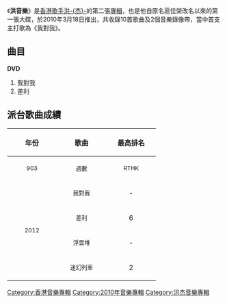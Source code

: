 {{unreferenced|time=2013-11-09T02:30:05+00:00}}
{{noteta
|1=zh-hans:洪杰;zh-hant:洪杰;
}}
{{Album infobox | <!-- See Wikipedia:WikiProject_Albums -->
|  Name        = 洪音樂
|  Type        = 專輯
|  Cover       = 洪杰 洪音樂.jpg
|  Artist      = [[洪杰_(歌手)|洪-{杰}-]]
|  Released    = 2010年3月18日
|  Recorded    = 2009年－2010年
|  Genre       = [[粵語流行音樂|粵語流行音樂]]
|  Length      = 39:29
|  Label       = [[紅音樂唱片|紅音樂唱片]]、[[英皇娛樂|英皇娛樂]]
|  Producer    = 見[[#曲目|曲目列表]]
|  Last album  = [[The_New_Man|The New Man]]<br>（2009年）
|  This album  = '''洪音樂'''<br>（2010年）
|  Next album  = [[Music_Wonderland_(洪杰專輯)|Music Wonderland]]<br>（2012年）
}}
《'''洪音樂'''》是[[香港|香港]][[歌手|歌手]][[洪杰_(歌手)|洪-{杰}-]]的第二張[[專輯|專輯]]，也是他自原名扈佳榮改名以來的第一張大碟，於2010年3月18日推出，共收錄10首歌曲及2個音樂錄像帶，當中首支主打歌為《我對我》。

==曲目==
{{Tracklist
| total_length = 39:29

| title1 = 差利
| note1 = 
| longnote1 = 第二主打
| music1 = [[翁瑋盈|翁瑋盈]]
| lyrics1 = [[周耀輝|周耀輝]]
| arranger1 = [[黃艾倫|黃艾倫]]<br>翁瑋盈
| producer1 = [[梁錫池|梁錫池]]
| length1 = 3:43

| title2 = 浮雲堆
| note2 = 
| longnote2 = 第三主打
| music2 = [[Lemon_Tree_(音樂人)|Lemon Tree]]<br>[[金旭|金旭]]（{{lang|ko|김욱}}）
| lyrics2 = 周耀輝
| arranger2 = [[古馳_(音樂人)|古馳]]<br>[[羅永業|羅永業]]
| producer2 = [[HTP|HTP]]<br>[[Ronnie_Ng|Ronnie Ng]]
| length2 = 4:13

| title3 = 我對我
| note3 = 
| longnote3 = 第一主打
| music3 = [[朴軫永|朴軫永]]（{{lang|ko|박진영}}）
| lyrics3 = [[蔡冕麗|夏至]]
| arranger3 = 古馳<br>羅永業
| producer3 = HTP<br>Ronnie Ng
| length3 = 4:07

| title4 = 今天總有點不妥
| note4 = 
| longnote4 = 
| music4 = [[黃曉暉|黃曉暉]]
| lyrics4 = 夏至
| arranger4 = 黃曉暉
| producer4 = 梁錫池
| length4 = 3:51

| title5 = 不死傳奇
| note5 = 
| longnote5 = 
| music5 = [[葉宇澄|葉宇澄]]
| lyrics5 = [[陳詠謙|陳詠謙]]
| arranger5 = [[Adrian_Chan|Adrian Chan]]
| producer5 = 梁錫池
| length5 = 3:55

| title6 = 迷幻列車
| note6 = 
| longnote6 = 第四主打
| music6 = [[金東赫|金東赫]]（{{lang|ko|김동혁}}）
| lyrics6 = [[李峻一|李峻一]]
| arranger6 = [[藝琛|藝琛]]
| producer6 = 梁錫池
| length6 = 4:23

| title7 = 一廳一房
| note7 = 
| longnote7 = 
| music7 = [[尹尚|尹尚]]（{{lang|ko|윤상}}）
| lyrics7 = 夏至
| arranger7 = 古馳<br>羅永業
| producer7 = Ronnie Ng
| length7 = 3:53

| title8 = 絕望別要沮喪
| note8 = 
| longnote8 = 
| music8 = [[Johnny_Thunqvist|Johnny Thunqvist]]<br>[[Johan_Stentorp|Johan Stentorp]]
| lyrics8 = [[Damon_Chui|Damon Chui]]
| arranger8 = 古馳<br>羅永業
| producer8 = HTP<br>Ronnie Ng
| length8 = 3:02

| title9 = 時間無多
| note9 = 
| longnote9 = 
| music9 = [[松藤由里|松藤由里]]<br>[[西島梢|西島梢]]
| lyrics9 = [[林若寧|林若寧]]
| arranger9 = 古馳<br>羅永業
| producer9 = HTP<br>Ronnie Ng
| length9 = 3:57

| title10 = 國境以南‧太陽以西
| note10 = 
| longnote10 = 
| music10 = [[鄭嘉嘉|鄭嘉嘉]]
| lyrics10 = 周耀輝
| arranger10 = Adrian Chan<br>[[阿Bert|阿Bert]]
| producer10 = 梁錫池
| length10 = 4:20
}}

'''DVD'''
# 我對我
# 差利

== 派台歌曲成績 ==
{| class="wikitable"
!align="center" rowspan="2" | 年份
!align="center" rowspan="2" | 歌曲
!align="center" colspan="8" | 最高排名
|-
!width="100"|<small>903</small> !! width="100"|<small>週數</small> !! width="100"|<small>RTHK</small> !! width="100"|<small>週數</small> !! width="100"|<small>997</small> !! width="100"|<small>週數</small> !! width="100"|<small>TVB</small> !! width="100"|<small>週數</small>
|-
|align="center" rowspan="4"| <small>2012</small> ||align="center"| <small>我對我</small> ||align="center"| - ||align="center"| - ||align="center"| 12 ||align="center"| 1 ||align="center"| 8 ||align="center"| 2 ||align="center"| - ||align="center"| -
|-
|align="center"| <small>差利</small> ||align="center"| 6 ||align="center"| 4 ||align="center"| - ||align="center"| - ||align="center"| 4 ||align="center"| 3 ||align="center"| 5 ||align="center"| 5
|-
|align="center"| <small>浮雲堆</small> ||align="center"| - ||align="center"| - ||align="center"| - ||align="center"| - ||align="center"| 5 ||align="center"| 4 ||align="center"| - ||align="center"| -
|-
|align="center"| <small>迷幻列車</small> ||align="center"| 2 ||align="center"| 4 ||align="center"| - ||align="center"| - ||align="center"| 5 ||align="center"| 3 ||align="center"| - ||align="center"| -
|}

[[Category:香港音樂專輯|Category:香港音樂專輯]]
[[Category:2010年音樂專輯|Category:2010年音樂專輯]]
[[Category:洪杰音樂專輯|Category:洪杰音樂專輯]]